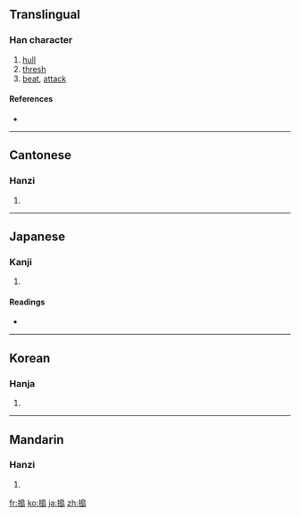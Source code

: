 {{also|捣|擣}}
==Translingual==

===Han character===
{{Han char|rn=64|rad=手|as=10|sn=13|four=5702<sub>7</sub>|canj=手竹日山 (QHAU)}}

# [[hull]]
# [[thresh]]
# [[beat]], [[attack]]

====References====
* {{Han ref|kx=0447.010|dkj=12480|dj=0797.120|hdz=31934.060|uh=6417|ud=25623|bh=B76F|bd=46959}}

----

==Cantonese==

===Hanzi===
{{yue-hanzi|jyut=|y=dou2|sim=捣}}

# {{defn|Cantonese|sort=手10}}

----

==Japanese==

===Kanji===
{{ja-kanji|grade=|rs=手10}}

# {{defn|Japanese|sort=手10}}

====Readings====
* {{ja-readings|on=[[とう]] (tō)|kun=[[つく]] (tsuku)}}

----

==Korean==

===Hanja===
{{ko-hanja|hangeul=도|eumhun=|rv=do|mr=to|y=to}}

# {{defn|Korean|sort=手10}}

----

==Mandarin==

===Hanzi===
{{cmn-hanzi|sim=捣|pin=[[dǎo]] ([[dao3]])|wg=tao<sup>3</sup>}}

# {{defn|Mandarin|sort=手10}}

[[fr:搗]]
[[ko:搗]]
[[ja:搗]]
[[zh:搗]]